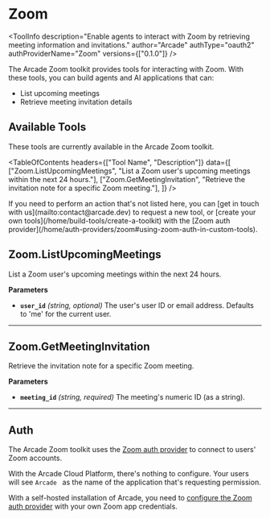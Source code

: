 # Zoom


<ToolInfo
  description="Enable agents to interact with Zoom by retrieving meeting information and invitations."
  author="Arcade"
  authType="oauth2"
  authProviderName="Zoom"
  versions={["0.1.0"]}
/>

<Badges repo="arcadeai/arcade_zoom" />

The Arcade Zoom toolkit provides tools for interacting with Zoom. With these tools, you can build agents and AI applications that can:

- List upcoming meetings
- Retrieve meeting invitation details

## Available Tools

These tools are currently available in the Arcade Zoom toolkit.

<TableOfContents
  headers={["Tool Name", "Description"]}
  data={[
    ["Zoom.ListUpcomingMeetings", "List a Zoom user's upcoming meetings within the next 24 hours."],
    ["Zoom.GetMeetingInvitation", "Retrieve the invitation note for a specific Zoom meeting."],
  ]}
/>

<Tip>
  If you need to perform an action that's not listed here, you can [get in touch
  with us](mailto:contact@arcade.dev) to request a new tool, or [create your own
  tools](/home/build-tools/create-a-toolkit) with the [Zoom auth
  provider](/home/auth-providers/zoom#using-zoom-auth-in-custom-tools).
</Tip>

## Zoom.ListUpcomingMeetings

List a Zoom user's upcoming meetings within the next 24 hours.

**Parameters**

- **`user_id`** _(string, optional)_ The user's user ID or email address. Defaults to 'me' for the current user.

---

## Zoom.GetMeetingInvitation

Retrieve the invitation note for a specific Zoom meeting.

**Parameters**

- **`meeting_id`** _(string, required)_ The meeting's numeric ID (as a string).

---

## Auth

The Arcade Zoom toolkit uses the [Zoom auth provider](/home/auth-providers/zoom) to connect to users' Zoom accounts.

With the Arcade Cloud Platform, there's nothing to configure. Your users will see `Arcade ` as the name of the application that's requesting permission.


With a self-hosted installation of Arcade, you need to [configure the Zoom auth provider](/home/auth-providers/zoom#configuring-zoom-auth) with your own Zoom app credentials.

<ToolFooter pipPackageName="arcade_zoom" />
